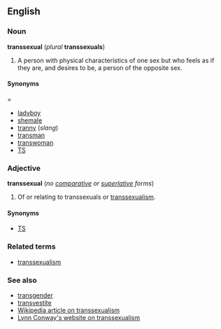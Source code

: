 ==English==
===Noun===
'''transsexual''' (''plural'' '''transsexuals''')

#A person with physical characteristics of one sex but who feels as if they are, and desires to be, a person of the opposite sex.

====Synonyms=====
*[[ladyboy]]
*[[shemale]]
*[[tranny]] (''slang'')
*[[transman]]
*[[transwoman]]
*[[TS]]

===Adjective===
'''transsexual''' (''no [[comparative]] or [[superlative]] forms'')

#Of or relating to transsexuals or [[transsexualism]].

====Synonyms====
*[[TS]]

===Related terms===
*[[transsexualism]]

===See also===
*[[transgender]]
*[[transvestite]]
*[[w:Transsexualism|Wikipedia article on transsexualism]]
*[http://ai.eecs.umich.edu/people/conway/conway.html Lynn Conway's website on transsexualism]